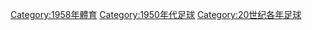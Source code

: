 {{Commonscat|1958 in association football}}

[[Category:1958年體育|Category:1958年體育]]
[[Category:1950年代足球|Category:1950年代足球]]
[[Category:20世纪各年足球|Category:20世纪各年足球]]